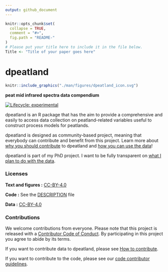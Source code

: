 ```yaml
---
output: github_document
---
```


<!-- README.md is generated from README.Rmd. Please edit that file -->

```r
knitr::opts_chunk$set(
  collapse = TRUE,
  comment = "#>",
  fig.path = "README-"
)
# Please put your title here to include it in the file below.
Title <- "Title of your paper goes here"
```

# dpeatland 
<!-- [ -->
```r
knitr::include_graphics("./man/figures/dpeatland_icon.svg")
```
<!--]{style="float:right"} -->
**peat mid infrared spectra data compendium**

<!-- badges: start -->
[![Lifecycle: experimental](https://img.shields.io/badge/lifecycle-experimental-orange.svg)](https://www.tidyverse.org/lifecycle/#experimental)
<!-- badges: end -->

<!-- [![Binder](https://mybinder.org/badge_logo.svg)](https://mybinder.org/v2/gh///master?urlpath=rstudio)  --> 

dpeatland is an R package that has the aim to provide a comprehensive and easily to access data collection on peatland-related variables useful to construct process models for peatlands.

dpeatland is designed as community-based project, meaning that everybody can contribute and benefit from this project. Learn more about [why you should contribute](https://henningte.github.io/dpeatland/articles/a01-Why-to-contribute.html) to dpeatland and [how you can use the data](https://henningte.github.io/dpeatland/articles/a05-How-to-access-data.html)!

dpeatland is part of my PhD project. I want to be fully transparent on [what I plan to do with the data](https://henningte.github.io/dpeatland/articles/a02-What-I-plan-to-do-with-the-data.html).

<!-- ### How to cite

Please cite this compendium as:

> Authors, (`r format(Sys.Date(), "%Y")`). _Compendium of R code and data for `r Title`_. Accessed `r format(Sys.Date(), "%d %b %Y")`. Online at <https://doi.org/xxx/xxx>

### How to download or install

You can download the compendium as a zip from from this URL: </archive/master.zip>

Or you can install this compendium as an R package, dpeatland, from GitHub with:


```r
# install.packages("devtools")
remotes::install_github("/")
```
-->

### Licenses

**Text and figures :**  [CC-BY-4.0](http://creativecommons.org/licenses/by/4.0/)

**Code :** See the [DESCRIPTION](https://github.com/henningte/dpeatland/blob/master/DESCRIPTION) file

**Data :** [CC-BY-4.0](http://creativecommons.org/licenses/by/4.0/)

### Contributions

We welcome contributions from everyone. Please note that this project is released with a [Contributor Code of Conduct](CONDUCT.md). By participating in this project you agree to abide by its terms.

If you want to contribute data to dpeatland, please see [How to contribute](https://henningte.github.io/dpeatland/articles/a03-How-to-contribute.html).

If you want to contribute to the code, please see our [code contributor guidelines](CONTRIBUTING.md).
